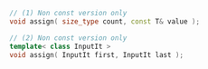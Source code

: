 ```cpp
// (1) Non const version only
void assign( size_type count, const T& value );

// (2) Non const version only
template< class InputIt >
void assign( InputIt first, InputIt last );
```
